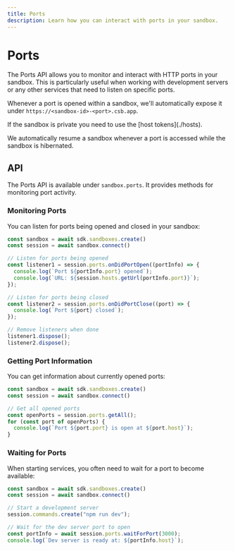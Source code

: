 ```yaml
---
title: Ports
description: Learn how you can interact with ports in your sandbox.
---
```



# Ports

The Ports API allows you to monitor and interact with HTTP ports in your sandbox. This is particularly useful when working with development servers or any other services that need to listen on specific ports.

Whenever a port is opened within a sandbox, we'll automatically expose it under `https://<sandbox-id>-<port>.csb.app`.

<Callout>
If the sandbox is private you need to use the [host tokens](./hosts).
</Callout>

We automatically resume a sandbox whenever a port is accessed while the sandbox is hibernated.

## API

The Ports API is available under `sandbox.ports`. It provides methods for monitoring port activity.

### Monitoring Ports

You can listen for ports being opened and closed in your sandbox:

```ts
const sandbox = await sdk.sandboxes.create()
const session = await sandbox.connect()

// Listen for ports being opened
const listener1 = session.ports.onDidPortOpen((portInfo) => {
  console.log(`Port ${portInfo.port} opened`);
  console.log(`URL: ${session.hosts.getUrl(portInfo.port)}`);
});

// Listen for ports being closed
const listener2 = session.ports.onDidPortClose((port) => {
  console.log(`Port ${port} closed`);
});

// Remove listeners when done
listener1.dispose();
listener2.dispose();
```

### Getting Port Information

You can get information about currently opened ports:

```ts
const sandbox = await sdk.sandboxes.create()
const session = await sandbox.connect()

// Get all opened ports
const openPorts = session.ports.getAll();
for (const port of openPorts) {
  console.log(`Port ${port.port} is open at ${port.host}`);
}
```

### Waiting for Ports

When starting services, you often need to wait for a port to become available:

```ts
const sandbox = await sdk.sandboxes.create()
const session = await sandbox.connect()

// Start a development server
session.commands.create("npm run dev");

// Wait for the dev server port to open
const portInfo = await session.ports.waitForPort(3000);
console.log(`Dev server is ready at: ${portInfo.host}`);
```
